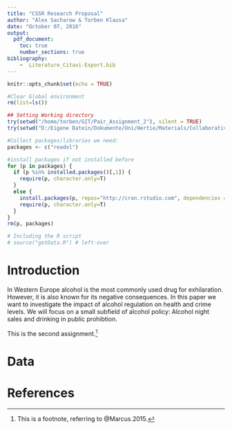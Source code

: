 ```yaml
---
title: "CSSR Research Proposal"
author: "Alex Sacharow & Torben Klausa"
date: "October 07, 2016"
output: 
  pdf_document:
    toc: true
    number_sections: true
bibliography:
    -  Literature_Citavi-Export.bib
---
```


```r
knitr::opts_chunk$set(echo = TRUE)

#Clear Global environment
rm(list=ls())

## Setting Working directory
try(setwd("/home/torben/GIT/Pair_Assignment_2"), silent = TRUE)
try(setwd("D:/Eigene Datein/Dokumente/Uni/Hertie/Materials/Collaborative Social Science Data Analysis/Pair_Assignment_2"), silent = TRUE)

#Collect packages/libraries we need:
packages <- c("readxl")

#install packages if not installed before
for (p in packages) {
  if (p %in% installed.packages()[,1]) {
    require(p, character.only=T)
  }
  else {
    install.packages(p, repos="http://cran.rstudio.com", dependencies = TRUE)
    require(p, character.only=T)
  }
}
rm(p, packages)

# Including the R script
# source("getData.R") # left-over
```

# Introduction

In Western Europe alcohol is the most commonly used drug for exhilaration. However, it is also known for its negative consequences. In this paper we want to investigate the impact of alcohol regulation on health and crime levels. We will focus on a small subfield of alcohol policy: Alcohol night sales and drinking in public prohibtion.    

This is the second assignment.[^KEY]

# Data



# References

[^KEY]: This is a footnote, referring to @Marcus.2015.
